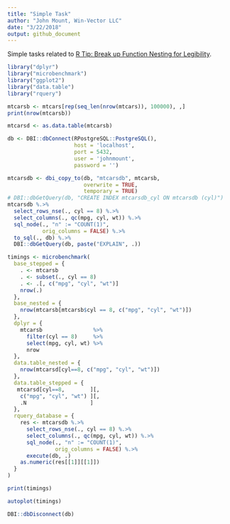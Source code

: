 ```yaml
---
title: "Simple Task"
author: "John Mount, Win-Vector LLC"
date: "3/22/2018"
output: github_document
---
```


Simple tasks related to [R Tip: Break up Function Nesting for Legibility](http://www.win-vector.com/blog/2018/03/r-tip-break-up-function-nesting-for-legibility/).

```r
library("dplyr")
library("microbenchmark")
library("ggplot2")
library("data.table")
library("rquery")

mtcarsb <- mtcars[rep(seq_len(nrow(mtcars)), 100000), ,]
print(nrow(mtcarsb))

mtcarsd <- as.data.table(mtcarsb)

db <- DBI::dbConnect(RPostgreSQL::PostgreSQL(),
                     host = 'localhost',
                     port = 5432,
                     user = 'johnmount',
                     password = '')

mtcarsdb <- dbi_copy_to(db, "mtcarsdb", mtcarsb,
                        overwrite = TRUE,
                        temporary = TRUE)
# DBI::dbGetQuery(db, "CREATE INDEX mtcarsdb_cyl ON mtcarsdb (cyl)")
mtcarsdb %.>% 
  select_rows_nse(., cyl == 8) %.>% 
  select_columns(., qc(mpg, cyl, wt)) %.>%
  sql_node(., "n" := "COUNT(1)", 
           orig_columns = FALSE) %.>%
  to_sql(., db) %.>%
  DBI::dbGetQuery(db, paste("EXPLAIN", .))

timings <- microbenchmark(
  base_stepped = {
    . <- mtcarsb
    . <- subset(., cyl == 8)
    . <- .[, c("mpg", "cyl", "wt")]
    nrow(.)
  },
  base_nested = {
    nrow(mtcarsb[mtcarsb$cyl == 8, c("mpg", "cyl", "wt")])
  },
  dplyr = {
    mtcarsb                %>%
      filter(cyl == 8)     %>%
      select(mpg, cyl, wt) %>%
      nrow
  },
  data.table_nested = {
    nrow(mtcarsd[cyl==8, c("mpg", "cyl", "wt")])
  },
  data.table_stepped = {
   mtcarsd[cyl==8,        ][,
    c("mpg", "cyl", "wt") ][, 
    .N                    ]
  },
  rquery_database = {
    res <- mtcarsdb %.>% 
      select_rows_nse(., cyl == 8) %.>% 
      select_columns(., qc(mpg, cyl, wt)) %.>%
      sql_node(., "n" := "COUNT(1)", 
               orig_columns = FALSE) %.>%
      execute(db, .)
    as.numeric(res[[1]][[1]])
  }
)

print(timings)

autoplot(timings)

DBI::dbDisconnect(db)
```

